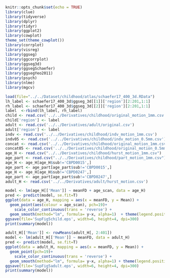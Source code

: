 
```r
knitr::opts_chunk$set(echo = TRUE)
library(clue)
library(tidyverse)
library(dplyr)
library(tidyr)
library(ggplot2)
library(cowplot)
theme_set(theme_cowplot())
library(corrplot)
library(visreg)
library(ggseg)
library(ggcorrplot)
library(ggseg3d)
library(ggsegSchaefer)
library(ggsegYeo2011)
library(psych)
library(nlme)
library(mgcv)

load(file="../../Dataset/childhood/atlas/schaefer17_400_3d.RData")
lh_label <- schaefer17_400_3d$ggseg_3d[[1]]['region'][2:201,1:1]
rh_label <- schaefer17_400_3d$ggseg_3d[[2]]['region'][2:201,1:1]
label  <-rbind(lh_label, rh_label)
child <- read.csv('../../Derivatives/childhood/original_motion_1mm.csv')
child['region'] <- label
adult <- read.csv('../../Derivatives/adult/original.csv')
adult['region'] <- label
indv <- read.csv('../../Derivatives/childhood/indv_motion_1mm.csv')
indv05 <- read.csv('../../Derivatives/childhood/indv_motion_0.5mm.csv')
concat <- read.csv('../../Derivatives/childhood/original_motion_1mm.csv')
concat05 <- read.csv('../../Derivatives/childhood/original_motion_0.5mm.csv')
age_H <- read.csv("../../Derivatives/childhood/hurst_motion_1mm.csv") 
age_part <- read.csv("../../Derivatives/childhood/part_motion_1mm.csv") 
age_H <- age_H[age_H$sub!='CBPD0015',]
age_part <- age_part[age_part$sub!='CBPD0015',]
age_H <- age_H[age_H$sub!='CBPD0247',]
age_part <- age_part[age_part$sub!='CBPD0247',]
adult_H <- read.csv('../../Derivatives/adult/hurst_motion.csv')
```

```r
model <- lm(age_H[['Mean']] ~ meanFD + age_scan, data = age_H)
pred <- predict(model, se.fit=T)
ggplot(data = age_H, mapping = aes(x = meanFD, y = Mean)) +
  geom_point(aes(colour = age_scan), pch=19)+
    scale_color_continuous(trans = 'reverse') +
  geom_smooth(method="lm", formula= y~x, alpha=1)  + theme(legend.position='none') + ylim(c(0.7,1.2)) + xlim(c(0,1))
ggsave(file='SupFig5child.eps', width=6, height=4, dpi=300) 
print(summary(model))
```

```r
adult_H[['Mean']] <- rowMeans(adult_H[, 2:401])
model <- lm(adult_H[['Mean']] ~ meanFD, data = adult_H)
pred <- predict(model, se.fit=T)
ggplot(data = adult_H, mapping = aes(x = meanFD, y = Mean)) +
  geom_point(pch=19)+
    scale_color_continuous(trans = 'reverse') +
  geom_smooth(method="lm", formula= y~x, alpha=1) + theme(legend.position='none') + ylim(c(0.7,1.2)) + xlim(c(0,1))
ggsave(file='SupFig5adult.eps', width=6, height=4, dpi=300)
print(summary(model))
```